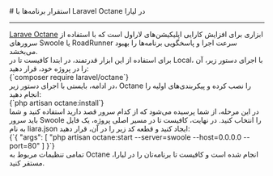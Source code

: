

<Layout>
<Head>
<title>مستندات استقرار برنامه‌های Laravel Octane - لیارا</title>
<meta property="og:title" content="مستندات خدمات رایانش ابری لیارا" />
<meta property="og:description" content="مستندات مربوط به استقرار Laravel Octant در پلتفرم Laravel در لیارا"  />
<meta property="og:image" content="https://files.liara.ir/liara/logos/liara-poster.jpg" />
</Head>
# استقرار برنامه‌ها با Laravel Octane در لیارا
<hr className="mb-2" />
<a className="text-[#2196f3] " href="https://github.com/laravel/octane">Larave Octane</a>  ابزاری برای افزایش کارایی اپلیکیشن‌های لاراول است که با استفاده از سرورهای Swoole یا RoadRunner سرعت اجرا و پاسخگویی برنامه‌ها را بهبود می‌بخشد.


<div className='h-2' />
برای استفاده از این ابزار قدرتمند، در ابتدا کافیست تا در Local، با اجرای دستور زیر، آن را در پروژه خود، قرار دهید:
<div className="h-2" />
<div dir='ltr'>
    <Highlight className="bash">
        {`composer require laravel/octane`}
    </Highlight>
</div>
<div className="h-2" />
در ادامه، بایستی با اجرای دستور زیر، Octane را نصب کرده و پیکربندی‌های اولیه را انجام دهید:
<div className="h-2" />
<div dir='ltr'>
    <Highlight className="bash">
        {`php artisan octane:install`}
    </Highlight>
</div>
<div className="h-2" />
در این مرحله، از شما پرسیده می‌شود که از کدام سرور قصد دارید استفاده کنید و شما باید سرور <Important>Swoole</Important> را انتخاب کنید.
در نهایت، کافیست تا در مسیر اصلی پروژه، یک فایل به نام <Important>liara.json</Important> ایجاد کنید و قطعه کد زیر را در آن، قرار دهید:
<div className="h-2" />
<div dir='ltr'>
    <Highlight className="json">
        {`{
  "args": [ "php artisan octane:start --server=swoole --host=0.0.0.0 --port=80" ]
}`}
    </Highlight>
</div>
<div className="h-2" />
تمامی تنظیمات مربوط به Octane انجام شده است و کافیست تا برنامه‌تان را در لیارا، مستقر کنید.
</Layout>